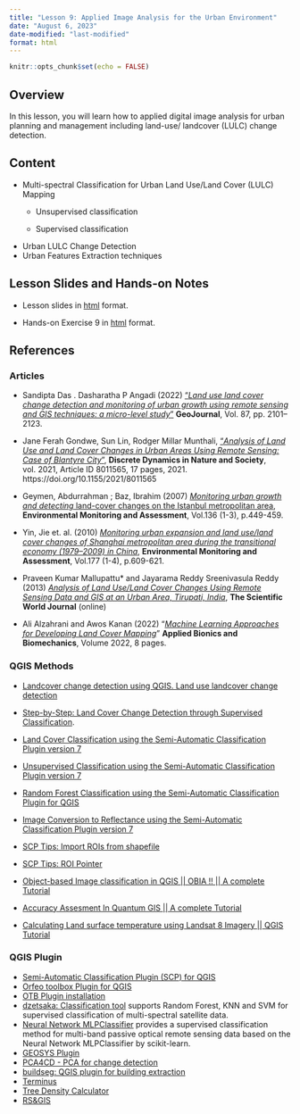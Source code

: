 ```yaml
---
title: "Lesson 9: Applied Image Analysis for the Urban Environment"
date: "August 6, 2023"
date-modified: "last-modified"
format: html
---
```


```r
knitr::opts_chunk$set(echo = FALSE)
```

## Overview

In this lesson, you will learn how to applied digital image analysis for urban planning and management including land-use/ landcover (LULC) change detection.

## Content

-   Multi-spectral Classification for Urban Land Use/Land Cover (LULC) Mapping
    -   Unsupervised classification

    -   Supervised classification
-   Urban LULC Change Detection
-   Urban Features Extraction techniques

## Lesson Slides and Hands-on Notes

-   Lesson slides in [html](../lesson/Lesson10/Lesson10.html) format.

-   Hands-on Exercise 9 in [html](https://qgis4rdpa.netlify.app/hands-on_04) format.

## References

### Articles

-   Sandipta Das . Dasharatha P Angadi (2022) ["*Land use land cover change detection and monitoring of urban growth using remote sensing and GIS techniques: a micro-level study*"](https://link-springer-com.libproxy.smu.edu.sg/content/pdf/10.1007/s10708-020-10359-1.pdf) **GeoJournal**, Vol. 87, pp. 2101--2123.

-   Jane Ferah Gondwe, Sun Lin, Rodger Millar Munthali, ["*Analysis of Land Use and Land Cover Changes in Urban Areas Using Remote Sensing: Case of Blantyre City*"](https://www.hindawi.com/journals/ddns/2021/8011565/), **Discrete Dynamics in Nature and Society**, vol. 2021, Article ID 8011565, 17 pages, 2021. https://doi.org/10.1155/2021/8011565

-   Geymen, Abdurrahman ; Baz, Ibrahim (2007) [*Monitoring urban growth and detecting* land-cover changes on the Istanbul metropolitan area](https://link-springer-com.libproxy.smu.edu.sg/article/10.1007/s10661-007-9699-x), **Environmental Monitoring and Assessment**, Vol.136 (1-3), p.449-459.

-   Yin, Jie et. al. (2010) [*Monitoring urban expansion and land use/land cover changes of Shanghai metropolitan area during the transitional economy (1979--2009) in China*](https://link-springer-com.libproxy.smu.edu.sg/article/10.1007/s10661-010-1660-8), **Environmental Monitoring and Assessment**, Vol.177 (1-4), p.609-621.

-   Praveen Kumar Mallupattu\* and Jayarama Reddy Sreenivasula Reddy (2013) [*Analysis of Land Use/Land Cover Changes Using Remote Sensing Data and GIS at an Urban Area, Tirupati, India*](https://www.ncbi.nlm.nih.gov/pmc/articles/PMC3679719/), **The Scientific World Journal** (online)

-   Ali Alzahrani and Awos Kanan (2022) "[*Machine Learning Approaches for Developing Land Cover Mapping*](https://www.ncbi.nlm.nih.gov/pmc/articles/PMC9262539/)" **Applied Bionics and Biomechanics**, Volume 2022, 8 pages.

### QGIS Methods

-   [Landcover change detection using QGIS. Land use landcover change detection](https://www.youtube.com/watch?v=4XKgVwrztXY)

-   [Step-by-Step: Land Cover Change Detection through Supervised Classification](https://www.un-spider.org/advisory-support/recommended-practices/recommended-practice-land-cover-change/step-by-step).

-   [Land Cover Classification using the Semi-Automatic Classification Plugin version 7](https://www.youtube.com/watch?v=Ceyhm3DlZNY)

-   [Unsupervised Classification using the Semi-Automatic Classification Plugin version 7](https://www.youtube.com/watch?v=kRPNjNvrLPU)

-   [Random Forest Classification using the Semi-Automatic Classification Plugin for QGIS](https://www.youtube.com/watch?v=FtHsGlLiNaw)

-   [Image Conversion to Reflectance using the Semi-Automatic Classification Plugin version 7](https://www.youtube.com/watch?v=ts5VXnmoIiY)

-   [SCP Tips: Import ROIs from shapefile](https://www.youtube.com/watch?v=QinnaV9On3k&t=14s)

-   [SCP Tips: ROI Pointer](https://www.youtube.com/watch?v=So04gNzDC9Y&list=PL7mCX6pQ2k2MeXOKoqO4sfV-6_tHDfhYh&index=5)

-   [Object-based Image classification in QGIS \|\| OBIA !! \|\| A complete Tutorial](https://www.youtube.com/watch?v=fX2UpOwoYLk)

-   [Accuracy Assesment In Quantum GIS \|\| A complete Tutorial](https://www.youtube.com/watch?v=RDRwPEujX04)

-   [Calculating Land surface temperature using Landsat 8 Imagery \|\| QGIS Tutorial](https://www.youtube.com/watch?v=OGX8oVgS-QE)

### QGIS Plugin

-   [Semi-Automatic Classification Plugin (SCP) for QGIS](https://fromgistors.blogspot.com/p/semi-automatic-classification-plugin.html)
-   [Orfeo toolbox Plugin for QGIS](https://www.orfeo-toolbox.org/CookBook/index.html)
-   [OTB Plugin installation](http://wiki.awf.forst.uni-goettingen.de/wiki/index.php/OTB_Plugin_installation)
-   [dzetsaka: Classification tool](https://github.com/nkarasiak/dzetsaka) supports Random Forest, KNN and SVM for supervised classification of multi-spectral satellite data.
-   [Neural Network MLPClassifier](https://mlp-image-classifier.readthedocs.io/en/latest/index.html) provides a supervised classification method for multi-band passive optical remote sensing data based on the Neural Network MLPClassifier by scikit-learn.
-   [GEOSYS Plugin](https://github.com/GEOSYS/qgis-plugin)
-   [PCA4CD - PCA for change detection](https://github.com/SMByC/PCA4CD)
-   [buildseg: QGIS plugin for building extraction](https://github.com/deepbands/buildseg)
-   [Terminus](https://github.com/ikotarid/Terminus)
-   [Tree Density Calculator](https://treedensitycalculator.readthedocs.io/en/latest/#)
-   [RS&GIS](https://github.com/PrathamGitHub/NITK_RS-GIS_17)
